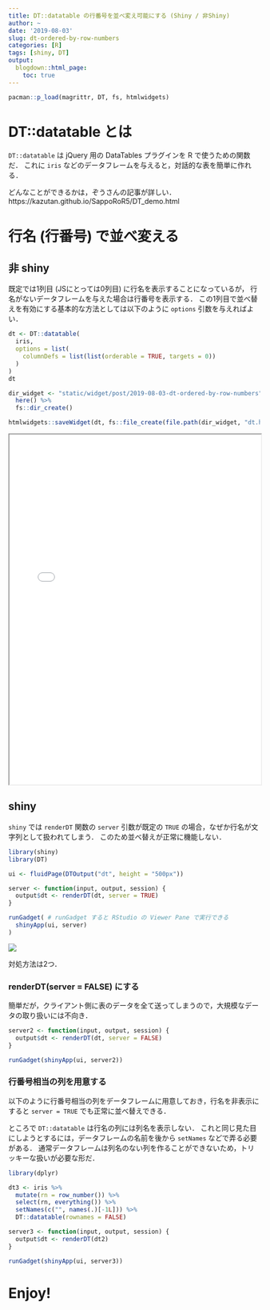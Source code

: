 ```yaml
---
title: DT::datatable の行番号を並べ変え可能にする (Shiny / 非Shiny)
author: ~
date: '2019-08-03'
slug: dt-ordered-by-row-numbers
categories: [R]
tags: [shiny, DT]
output:
  blogdown::html_page:
    toc: true
---
```


```r
pacman::p_load(magrittr, DT, fs, htmlwidgets)
```

# DT::datatable とは

`DT::datatable` は jQuery 用の DataTables プラグインを R で使うための関数だ．
これに `iris` などのデータフレームを与えると，対話的な表を簡単に作れる．

どんなことができるかは，ぞうさんの記事が詳しい． \
https://kazutan.github.io/SappoRoR5/DT_demo.html

# 行名 (行番号) で並べ変える

## 非 shiny

既定では1列目 (JSにとっては0列目) に行名を表示することになっているが，
行名がないデータフレームを与えた場合は行番号を表示する．
この1列目で並べ替えを有効にする基本的な方法としては以下のように `options` 引数を与えればよい．

```r
dt <- DT::datatable(
  iris,
  options = list(
    columnDefs = list(list(orderable = TRUE, targets = 0))
  )
)
dt
```

```r
dir_widget <- "static/widget/post/2019-08-03-dt-ordered-by-row-numbers" %>%
  here() %>%
  fs::dir_create()

htmlwidgets::saveWidget(dt, fs::file_create(file.path(dir_widget, "dt.html")))
```

<iframe seamless src="/widget/post/2019-08-03-dt-ordered-by-row-numbers/dt.html" style = "width: 100%;  height: 700px;"></iframe>

## shiny

`shiny` では `renderDT` 関数の `server` 引数が既定の `TRUE` の場合，なぜか行名が文字列として扱われてしまう．
このため並べ替えが正常に機能しない．

```r
library(shiny)
library(DT)

ui <- fluidPage(DTOutput("dt", height = "500px"))

server <- function(input, output, session) {
  output$dt <- renderDT(dt, server = TRUE)
}

runGadget( # runGadget すると RStudio の Viewer Pane で実行できる
  shinyApp(ui, server)
)
```

![](/images/posts/2019-08-03-dt-ordered-by-row-numbers/dt-shiny.gif)

対処方法は2つ．

### renderDT(server = FALSE) にする

簡単だが，クライアント側に表のデータを全て送ってしまうので，大規模なデータの取り扱いには不向き．

```r
server2 <- function(input, output, session) {
  output$dt <- renderDT(dt, server = FALSE)
}

runGadget(shinyApp(ui, server2))
```


### 行番号相当の列を用意する

以下のように行番号相当の列をデータフレームに用意しておき，行名を非表示にすると `server = TRUE` でも正常に並べ替えできる．

ところで `DT::datatable` は行名の列には列名を表示しない．
これと同じ見た目にしようとするには，データフレームの名前を後から `setNames` などで弄る必要がある．
通常データフレームは列名のない列を作ることができないため，トリッキーな扱いが必要な形だ．

```r
library(dplyr)

dt3 <- iris %>%
  mutate(rn = row_number()) %>%
  select(rn, everything()) %>%
  setNames(c("", names(.)[-1L])) %>%
  DT::datatable(rownames = FALSE)

server3 <- function(input, output, session) {
  output$dt <- renderDT(dt2)
}

runGadget(shinyApp(ui, server3))
```

# Enjoy!